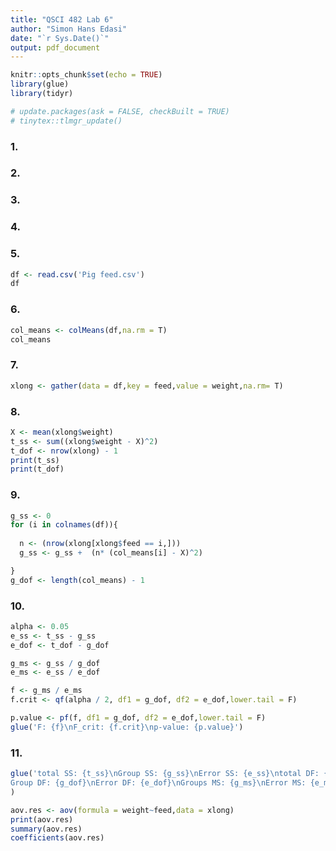 ```yaml
---
title: "QSCI 482 Lab 6"
author: "Simon Hans Edasi"
date: "`r Sys.Date()`"
output: pdf_document
---
```


```r
knitr::opts_chunk$set(echo = TRUE)
library(glue)
library(tidyr)

# update.packages(ask = FALSE, checkBuilt = TRUE)
# tinytex::tlmgr_update()
```
<!-- library(amsmath) -->
\section{Part 1}

### 1.

\begin{equation}
F_{\alpha(1),\nu_1 = k-1,\nu_2 = N-k, }
\end{equation}

### 2. 
\begin{equation}
\chi^2 = \sum^{2}_{j=1} \frac{\left(f_{ij} - \hat{f}_{ij}\right)^2}{\hat{f}_{ij}}
\end{equation}

### 3. 
\begin{equation}
 \bar{X} = \frac{\sum^{k}_{i=1}\sum^{n_i}_{j=1}X_{ij}}{N}
\end{equation}

### 4. 
\begin{equation}
\phi = \sqrt{  \frac{n\sum^{k}_{i=1} \left(\mu_i - \mu \right)^2}{k\sigma^2}    }
\end{equation}

\section{Part 2}
### 5. 
```r
df <- read.csv('Pig feed.csv')
df
```

### 6. 
```r
col_means <- colMeans(df,na.rm = T)
col_means
```

### 7. 
```r
xlong <- gather(data = df,key = feed,value = weight,na.rm= T)
```

### 8.

```r
X <- mean(xlong$weight)
t_ss <- sum((xlong$weight - X)^2)
t_dof <- nrow(xlong) - 1
print(t_ss)
print(t_dof)
```

### 9.
```r
g_ss <- 0
for (i in colnames(df)){
  
  n <- (nrow(xlong[xlong$feed == i,]))
  g_ss <- g_ss +  (n* (col_means[i] - X)^2)

}
g_dof <- length(col_means) - 1
```

### 10. 

```r
alpha <- 0.05
e_ss <- t_ss - g_ss
e_dof <- t_dof - g_dof

g_ms <- g_ss / g_dof
e_ms <- e_ss / e_dof

f <- g_ms / e_ms
f.crit <- qf(alpha / 2, df1 = g_dof, df2 = e_dof,lower.tail = F)

p.value <- pf(f, df1 = g_dof, df2 = e_dof,lower.tail = F)
glue('F: {f}\nF_crit: {f.crit}\np-value: {p.value}')
```

### 11. 
```r
glue('total SS: {t_ss}\nGroup SS: {g_ss}\nError SS: {e_ss}\ntotal DF: {t_dof}
Group DF: {g_dof}\nError DF: {e_dof}\nGroups MS: {g_ms}\nError MS: {e_ms}'
)
```


```r
aov.res <- aov(formula = weight~feed,data = xlong)
print(aov.res)
summary(aov.res)
coefficients(aov.res)
```







